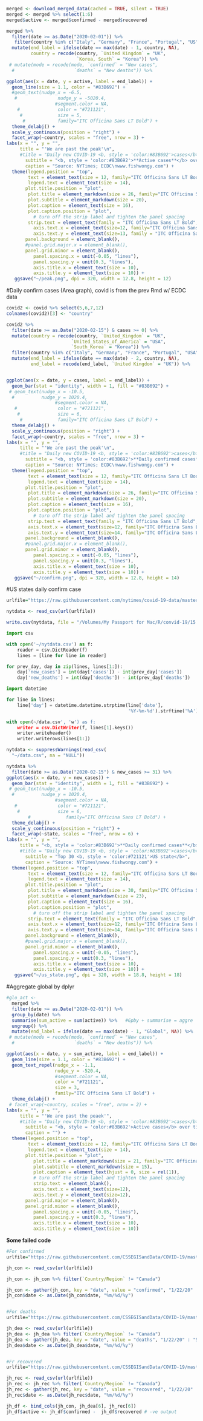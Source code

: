 ```r
merged <- download_merged_data(cached = TRUE, silent = TRUE)
merged <- merged %>% select(1:6)
merged$active <- merged$confirmed - merged$recovered
```

```r
merged %>% 
  filter(date >= as.Date("2020-02-01")) %>%
   filter(country %in% c("Italy", "Germany", "France", "Portugal", "US", "United Kingdom", "Spain", "Netherlands", "Korea, South")) %>%
  mutate(end_label = ifelse(date == max(date) - 1, country, NA),
         country = recode(country, `United Kingdom` = "UK",
                          `Korea, South` = "Korea")) %>%
 # mutate(mode = recode(mode, `confirmed` = "New cases",
  #                      `deaths` = "New deaths")) %>%

ggplot(aes(x = date, y = active, label = end_label)) +
  geom_line(size = 1.1, color = "#83B692") +
  #geom_text(nudge_x = -6.5,
   #               nudge_y = -5020.4,
                  #segment.color = NA,
    #              color = "#721121",
     #             size = 5,
      #            family="ITC Officina Sans LT Bold") + 
  theme_delabj() +
  scale_y_continuous(position = "right") +
  facet_wrap(~country, scales = "free", nrow = 3) +
labs(x = "", y = "",
     title = "'We are past the peak'\n",  
     #title = "Daily new COVID-19 <b, style = 'color:#83B692'>cases</b> & <b, style = 'color:#721121'>deaths</b>",
       subtitle = "<b, style = 'color:#83B692'>**Active cases**</b> over time\n",
       caption = "Source: NYTimes; ECDC\nwww.fishwongy.com") +
  theme(legend.position = "top",
        text = element_text(size = 12, family="ITC Officina Sans LT Book"),
        legend.text = element_text(size = 14),
       plot.title.position = "plot",
        plot.title = element_markdown(size = 26, family="ITC Officina Sans LT Bold"),
        plot.subtitle = element_markdown(size = 20),
        plot.caption = element_text(size = 16),
        plot.caption.position = "plot", 
          # turn off the strip label and tighten the panel spacing
        strip.text = element_text(family = "ITC Officina Sans LT Bold", size = 18, color = "#721121"),
          axis.text.x = element_text(size=12, family="ITC Officina Sans LT Bold"),
          axis.text.y = element_text(size=13, family = "ITC Officina Sans LT Bold"),
       panel.background = element_blank(),
       #panel.grid.major.x = element_blank(),
       panel.grid.minor = element_blank(),
          panel.spacing.x = unit(-0.05, "lines"),
          panel.spacing.y = unit(0.3, "lines"),
          axis.title.x = element_text(size = 10),
          axis.title.y = element_text(size = 10)) +
   ggsave("~/peak.png", dpi = 320, width = 12.8, height = 12)
```

#Daily confirm cases (Area graph), covid is from the prev Rmd w/ ECDC data
```r
covid2 <- covid %>% select(5,6,7,12)
colnames(covid2)[3] <- "country"
```
```r
covid2 %>% 
  filter(date >= as.Date("2020-02-15") & cases >= 0) %>%
  mutate(country = recode(country, `United_Kingdom` = "UK",
                        `United_States_of_America` = "USA",
                        `South_Korea` = "Korea")) %>%
  filter(country %in% c("Italy", "Germany", "France", "Portugal", "USA", "UK", "Spain", "Netherlands", "Korea")) %>%
  mutate(end_label = ifelse(date == max(date) - 2, country, NA),
         end_label = recode(end_label, `United Kingdom` = "UK")) %>%


ggplot(aes(x = date, y = cases, label = end_label)) +
  geom_bar(stat = "identity", width = 1, fill = "#83B692") +
 # geom_text(nudge_x = -10.5,
  #          nudge_y = 1020.4,
                  #segment.color = NA,
   #               color = "#721121",
    #              size = 6,
     #             family="ITC Officina Sans LT Bold") + 
  theme_delabj() +
  scale_y_continuous(position = "right") +
  facet_wrap(~country, scales = "free", nrow = 3) +
labs(x = "", y = "",
     title = "'We are past the peak'\n",  
     #title = "Daily new COVID-19 <b, style = 'color:#83B692'>cases</b> & <b, style = 'color:#721121'>deaths</b>",
       subtitle = "<b, style = 'color:#83B692'>**Daily confirmed cases**</b> over time\n",
       caption = "Source: NYTimes; ECDC\nwww.fishwongy.com") +
  theme(legend.position = "top",
        text = element_text(size = 12, family="ITC Officina Sans LT Book"),
        legend.text = element_text(size = 14),
       plot.title.position = "plot",
        plot.title = element_markdown(size = 26, family="ITC Officina Sans LT Bold"),
        plot.subtitle = element_markdown(size = 20),
        plot.caption = element_text(size = 16),
        plot.caption.position = "plot", 
          # turn off the strip label and tighten the panel spacing
        strip.text = element_text(family = "ITC Officina Sans LT Bold", size = 18, color = "#721121"),
        axis.text.x = element_text(size=12, family="ITC Officina Sans LT Bold"),
        axis.text.y = element_text(size=14, family="ITC Officina Sans LT Bold"),
       panel.background = element_blank(),
       #panel.grid.major.x = element_blank(),
       panel.grid.minor = element_blank(),
          panel.spacing.x = unit(-0.05, "lines"),
          panel.spacing.y = unit(0.3, "lines"),
          axis.title.x = element_text(size = 10),
          axis.title.y = element_text(size = 10)) +
   ggsave("~/confirm.png", dpi = 320, width = 12.8, height = 14)
```

#US states daily confirm case
```r
urlfile="https://raw.githubusercontent.com/nytimes/covid-19-data/master/us-states.csv"

nytdata <- read_csv(url(urlfile))

write.csv(nytdata, file = "/Volumes/My Passport for Mac/R/convid-19/15 May 20/nytimes/nytdata.csv", row.names = FALSE)
```

```python
import csv

with open('~/nytdata.csv') as f:
    reader = csv.DictReader(f)
    lines = [line for line in reader]

for prev_day, day in zip(lines, lines[1:]):
    day['new_cases'] = int(day['cases']) - int(prev_day['cases'])
    day['new_deaths'] = int(day['deaths']) - int(prev_day['deaths'])

import datetime

for line in lines:
    line['day'] = datetime.datetime.strptime(line['date'],
                                             '%Y-%m-%d').strftime('%A')

with open(~/data.csv', 'w') as f:
    writer = csv.DictWriter(f, lines[1].keys())
    writer.writeheader()
    writer.writerows(lines[1:])
```

```r
nytdata <- suppressWarnings(read_csv(
  "~/data.csv", na = "NULL"))
```

```r
nytdata %>% 
  filter(date >= as.Date("2020-02-15") & new_cases >= 31) %>%
ggplot(aes(x = date, y = new_cases)) +
  geom_bar(stat = "identity", width = 1, fill = "#83B692") +
 # geom_text(nudge_x = -10.5,
  #          nudge_y = 1020.4,
                  #segment.color = NA,
   #               color = "#721121",
    #              size = 6,
        #             family="ITC Officina Sans LT Bold") + 
  theme_delabj() +
  scale_y_continuous(position = "right") +
  facet_wrap(~state, scales = "free", nrow = 6) +
labs(x = "", y = "",
     title = "<b, style = 'color:#83B692'>**Daily confirmed cases**</b> over time\n",  
     #title = "Daily new COVID-19 <b, style = 'color:#83B692'>cases</b> & <b, style = 'color:#721121'>deaths</b>",
       subtitle = "Top 30 <b, style = 'color:#721121'>US state</b>",
       caption = "Source: NYTimes\nwww.fishwongy.com") +
  theme(legend.position = "top",
        text = element_text(size = 12, family="ITC Officina Sans LT Book"),
        legend.text = element_text(size = 14),
       plot.title.position = "plot",
        plot.title = element_markdown(size = 30, family="ITC Officina Sans LT Bold"),
        plot.subtitle = element_markdown(size = 23),
        plot.caption = element_text(size = 16),
        plot.caption.position = "plot", 
          # turn off the strip label and tighten the panel spacing
        strip.text = element_text(family = "ITC Officina Sans LT Bold", size = 18, color = "#721121"),
        axis.text.x = element_text(size=12, family="ITC Officina Sans LT Bold"),
        axis.text.y = element_text(size=14, family="ITC Officina Sans LT Bold"),
       panel.background = element_blank(),
       #panel.grid.major.x = element_blank(),
       panel.grid.minor = element_blank(),
          panel.spacing.x = unit(-0.05, "lines"),
          panel.spacing.y = unit(0.3, "lines"),
          axis.title.x = element_text(size = 10),
          axis.title.y = element_text(size = 10)) +
   ggsave("~/us_state.png", dpi = 320, width = 18.8, height = 18)
```











#Aggregate global by dplyr
```r
#glo_act <- 
  merged %>% 
  filter(date >= as.Date("2020-02-01")) %>%
  group_by(date) %>%
  summarise(sum_active = sum(active)) %>%   #Gpby + summarise = aggre
  ungroup() %>%
  mutate(end_label = ifelse(date == max(date) - 1, "Global", NA)) %>%
 # mutate(mode = recode(mode, `confirmed` = "New cases",
  #                      `deaths` = "New deaths")) %>%

ggplot(aes(x = date, y = sum_active, label = end_label)) +
  geom_line(size = 1.1, color = "#83B692") +
  geom_text_repel(nudge_x = -1.1,
                  nudge_y = -520.4,
                  #segment.color = NA,
                  color = "#721121",
                  size = 3,
                  family="ITC Officina Sans LT Bold") + 
  theme_delabj() +
 # facet_wrap(~country, scales = "free", nrow = 2) +
labs(x = "", y = "",
     title = "'We are past the peaek'",  
     #title = "Daily new COVID-19 <b, style = 'color:#83B692'>cases</b> & <b, style = 'color:#721121'>deaths</b>",
       subtitle = "<b, style = 'color:#83B692'>Active cases</b> over time\n",
       caption = "") +
  theme(legend.position = "top",
        text = element_text(size = 12, family="ITC Officina Sans LT Book"),
        legend.text = element_text(size = 14),
       plot.title.position = "plot",
          plot.title = element_markdown(size = 21, family="ITC Officina Sans LT Bold"),
          plot.subtitle = element_markdown(size = 15),
          plot.caption = element_text(hjust = 0, size = rel(1)),
          # turn off the strip label and tighten the panel spacing
          strip.text = element_blank(),
          axis.text.x = element_text(size=12),
          axis.text.y = element_text(size=12),
       panel.grid.major = element_blank(),
       panel.grid.minor = element_blank(),
          panel.spacing.x = unit(-0.05, "lines"),
          panel.spacing.y = unit(0.3, "lines"),
          axis.title.x = element_text(size = 10),
          axis.title.y = element_text(size = 10))
```



**Some failed code**
```r
#For confirmed
urlfile="https://raw.githubusercontent.com/CSSEGISandData/COVID-19/master/csse_covid_19_data/csse_covid_19_time_series/time_series_covid19_confirmed_global.csv"

jh_con <- read_csv(url(urlfile))

jh_con <- jh_con %>% filter(`Country/Region` != "Canada")

jh_con <- gather(jh_con, key = "date", value = "confirmed", "1/22/20" : "5/3/20")
jh_con$date <- as.Date(jh_con$date, "%m/%d/%y")


#For deaths
urlfile="https://raw.githubusercontent.com/CSSEGISandData/COVID-19/master/csse_covid_19_data/csse_covid_19_time_series/time_series_covid19_deaths_global.csv"

jh_dea <- read_csv(url(urlfile))
jh_dea <- jh_dea %>% filter(`Country/Region` != "Canada")
jh_dea <- gather(jh_dea, key = "date", value = "deaths", "1/22/20" : "5/3/20")
jh_dea$date <- as.Date(jh_dea$date, "%m/%d/%y")


#Fr recovered
urlfile="https://raw.githubusercontent.com/CSSEGISandData/COVID-19/master/csse_covid_19_data/csse_covid_19_time_series/time_series_covid19_recovered_global.csv"

jh_rec <- read_csv(url(urlfile))
jh_rec <- jh_rec %>% filter(`Country/Region` != "Canada")
jh_rec <- gather(jh_rec, key = "date", value = "recovered", "1/22/20" : "5/3/20")
jh_rec$date <- as.Date(jh_rec$date, "%m/%d/%y")

jh_df <- bind_cols(jh_con, jh_dea[6], jh_rec[6])
jh_df$active <- jh_df$confirmed -  jh_df$recovered # -ve output
```
